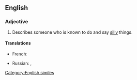 ==English==

===Adjective===
{{en-adj|-|head=[[daft]] as a [[brush]]}}

# Describes someone who is known to do and say [[silly]] things.

====Translations====
{{trans-top|silly}}
* French: {{t+|fr|con comme un balai}} {{qualifier|vulgar}}
{{trans-mid}}
* Russian: {{t|ru|тупо́й, как про́бка}}, {{t|ru|тупо́й, как ва́ленок}}
{{trans-bottom}}

[[Category:English similes]]